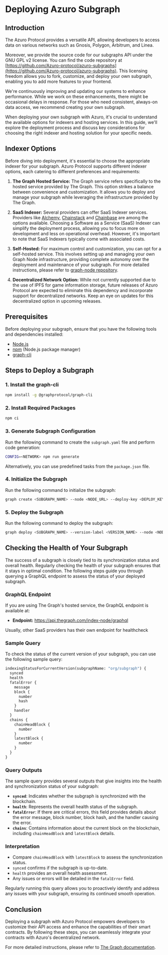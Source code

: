 # Deploying Azuro Subgraph

## Introduction

The Azuro Protocol provides a versatile API, allowing developers to access data on various networks such as Gnosis, Polygon, Arbitrum, and Linea.

Moreover, we provide the source code for our subgraphs API under the GNU GPL v2 license. You can find the code repository at [https://github.com/Azuro-protocol/azuro-subgraphs](https://github.com/Azuro-protocol/azuro-subgraphs). This licensing freedom allows you to fork, customize, and deploy your own subgraph, enabling you to add more features to your frontend.

We're continuously improving and updating our systems to enhance performance. While we work on these enhancements, there might be occasional delays in response. For those who need consistent, always-on data access, we recommend creating your own subgraph.

When deploying your own subgraph with Azuro, it's crucial to understand the available options for indexers and hosting services. In this guide, we'll explore the deployment process and discuss key considerations for choosing the right indexer and hosting solution for your specific needs.

## Indexer Options

Before diving into deployment, it's essential to choose the appropriate indexer for your subgraph. Azuro Protocol supports different indexer options, each catering to different preferences and requirements:

1. **The Graph Hosted Service:** The Graph service refers specifically to the hosted service provided by The Graph. This option strikes a balance between convenience and customization. It allows you to deploy and manage your subgraph while leveraging the infrastructure provided by The Graph.

2. **SaaS Indexer:** Several providers can offer SaaS Indexer services. Providers like [Alchemy](https://www.alchemy.com/subgraphs), [Chainstack](https://chainstack.com/subgraphs/) and [Chainbase](https://docs.chainbase.com/docs/host-subgraph) are among the options available. Choosing a Software as a Service (SaaS) Indexer can simplify the deployment process, allowing you to focus more on development and less on operational overhead. However, it's important to note that SaaS Indexers typically come with associated costs.

3. **Self-Hosted:** For maximum control and customization, you can opt for a self-hosted service. This involves setting up and managing your own Graph Node infrastructure, providing complete autonomy over the deployment and maintenance of your subgraph. For more detailed instructions, please refer to [graph-node repository](https://github.com/graphprotocol/graph-node/).

4. **Decentralized Network Option:** While not currently supported due to the use of IPFS for game information storage, future releases of Azuro Protocol are expected to eliminate this dependency and incorporate support for decentralized networks. Keep an eye on updates for this decentralized option in upcoming releases.

## Prerequisites

Before deploying your subgraph, ensure that you have the following tools and dependencies installed:

- [Node.js](https://nodejs.org/)
- [npm](https://www.npmjs.com/) (Node.js package manager)
- [graph-cli](https://thegraph.com/docs/en/quick-start/#2-install-the-graph-cli)

## Steps to Deploy a Subgraph

### 1. Install the graph-cli

```bash copy
npm install -g @graphprotocol/graph-cli
```

### 2. Install Required Packages

```bash copy
npm ci
```

### 3. Generate Subgraph Configuration

Run the following command to create the `subgraph.yaml` file and perform code generation:

```bash copy
CONFIG=<NETWORK> npm run generate
```

Alternatively, you can use predefined tasks from the `package.json` file.

### 4. Initialize the Subgraph

Run the following command to initialize the subgraph:

```bash copy
graph create <SUBGRAPH_NAME> --node <NODE_URL> --deploy-key <DEPLOY_KEY>
```

### 5. Deploy the Subgraph

Run the following command to deploy the subgraph:

```bash copy
graph deploy <SUBGRAPH_NAME> --version-label <VERSION_NAME> --node <NODE_URL> --ipfs <IPFS_NODE_URL> --deploy-key <DEPLOY_KEY>
```

## Checking the Health of Your Subgraph

The success of a subgraph is closely tied to its synchronization status and overall health. Regularly checking the health of your subgraph ensures that it stays in optimal condition. The following steps guide you through querying a GraphQL endpoint to assess the status of your deployed subgraph.

### GraphQL Endpoint

If you are using The Graph's hosted service, the GraphQL endpoint is available at:

- **Endpoint:** https://api.thegraph.com/index-node/graphql

Usually, other SaaS providers has their own endpoint for healthcheck

### Sample Query

To check the status of the current version of your subgraph, you can use the following sample query:

```graphql
indexingStatusForCurrentVersion(subgraphName: "org/subgraph") {
  synced
  health
  fatalError {
    message
    block {
      number
      hash
    }
    handler
  }
  chains {
    chainHeadBlock {
      number
    }
    latestBlock {
      number
    }
  }
}
```

### Query Outputs

The sample query provides several outputs that give insights into the health and synchronization status of your subgraph:

- **`synced`**: Indicates whether the subgraph is synchronized with the blockchain.
- **`health`**: Represents the overall health status of the subgraph.
- **`fatalError`**: If there are critical errors, this field provides details about the error message, block number, block hash, and the handler causing the error.
- **`chains`**: Contains information about the current block on the blockchain, including `chainHeadBlock` and `latestBlock` details.

### Interpretation

- Compare `chainHeadBlock` with `latestBlock` to assess the synchronization status.
- `synced` confirms if the subgraph is up-to-date.
- `health` provides an overall health assessment.
- Any issues or errors will be detailed in the `fatalError` field.

Regularly running this query allows you to proactively identify and address any issues with your subgraph, ensuring its continued smooth operation.

## Conclusion

Deploying a subgraph with Azuro Protocol empowers developers to customize their API access and enhance the capabilities of their smart contracts. By following these steps, you can seamlessly integrate your contracts with Azuro's decentralized network.

For more detailed instructions, please refer to [The Graph documentation](https://thegraph.com/docs/en/deploying/deploying-a-subgraph-to-hosted/).
